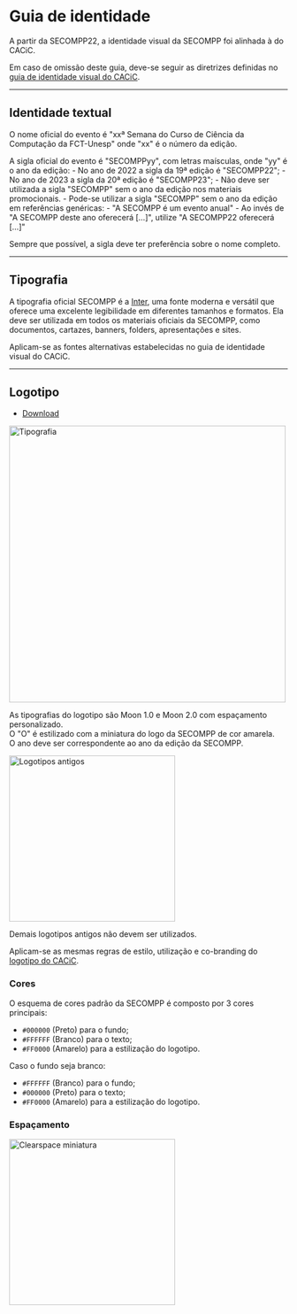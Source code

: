 # Guia de identidade

A partir da SECOMPP22, a identidade visual da SECOMPP foi alinhada à do CACiC.  

Em caso de omissão deste guia, deve-se seguir as diretrizes definidas no [guia de identidade visual do CACiC](/kb/cacic/guidelines/intro).

---

## Identidade textual

O nome oficial do evento é "xxª Semana do Curso de Ciência da Computação da FCT-Unesp" onde "xx" é o número da edição.

A sigla oficial do evento é "SECOMPPyy", com letras maísculas, onde "yy" é o ano da edição:
    - No ano de 2022 a sigla da 19ª edição é "SECOMPP22";
    - No ano de 2023 a sigla da 20ª edição é "SECOMPP23";
    - Não deve ser utilizada a sigla "SECOMPP" sem o ano da edição nos materiais promocionais.
        - Pode-se utilizar a sigla "SECOMPP" sem o ano da edição em referências genéricas:
            - "A SECOMPP é um evento anual"
        - Ao invés de "A SECOMPP deste ano oferecerá […]", utilize "A SECOMPP22 oferecerá […]"

Sempre que possível, a sigla deve ter preferência sobre o nome completo.

---

## Tipografia

A tipografia oficial SECOMPP é a [Inter](https://rsms.me/inter/download/), uma fonte moderna e versátil que oferece uma excelente legibilidade em diferentes tamanhos e formatos. Ela deve ser utilizada em todos os materiais oficiais da SECOMPP, como documentos, cartazes, banners, folders, apresentações e sites.

Aplicam-se as fontes alternativas estabelecidas no guia de identidade visual do CACiC.

---

## Logotipo

- [Download](https://google.com)

<img src="/secompp/guidelines/tipografia.webp" alt="Tipografia" width="500" />

As tipografias do logotipo são Moon 1.0 e Moon 2.0 com espaçamento personalizado.  
O "O" é estilizado com a miniatura do logo da SECOMPP de cor amarela.  
O ano deve ser correspondente ao ano da edição da SECOMPP.

<img src="/secompp/guidelines/logotipos-antigos.webp" alt="Logotipos antigos" width="300" />

Demais logotipos antigos não devem ser utilizados.

Aplicam-se as mesmas regras de estilo, utilização e co-branding do [logotipo do CACiC](/kb/cacic/guidelines/design#logotipo).

### Cores

O esquema de cores padrão da SECOMPP é composto por 3 cores principais:
- `#000000` (Preto) para o fundo;
- `#FFFFFF` (Branco) para o texto;
- `#FF0000` (Amarelo) para a estilização do logotipo.

Caso o fundo seja branco:
- `#FFFFFF` (Branco) para o fundo;
- `#000000` (Preto) para o texto;
- `#FF0000` (Amarelo) para a estilização do logotipo.


### Espaçamento

<img src="/guidelines/design/dos-donts/clearspace-miniatura.webp" alt="Clearspace miniatura" width="300" />

